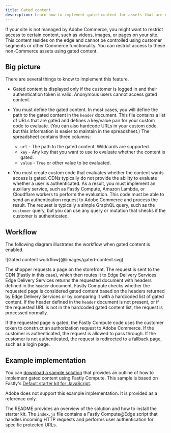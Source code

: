 ```yaml
---
title: Gated content
description: Learn how to implement gated content for assets that are not managed by Adobe Commerce.
---
```



If your site is not managed by Adobe Commerce, you might want to restrict access to certain content, such as videos, images, or pages on your site. This content resides on the edge and cannot be controlled using customer segments or other Commerce functionality. You can restrict access to these non-Commerce assets using gated content.

## Big picture

There are several things to know to implement this feature.

* Gated content is displayed only if the customer is logged in and their authentication token is valid. Anonymous users cannot access gated content.

* You must define the gated content. In most cases, you will define the path to the gated content in the `header` document. This file contains a list of URLs that are gated and defines a key/value pair for your custom code to evaluate. (You can also hardcode URLs in your custom code, but this information is easier to maintain in the spreadsheet.) The spreadsheet contains three columns:

  * `url` - The path to the gated content. Wildcards are supported.
  * `key` - Any key that you want to use to evaluate whether the content is gated.
  * `value` - `True` or other value to be evaluated.

* You must create custom code that evaluates whether the content wants access is gated. CDNs typically do not provide the ability to evaluate whether a user is authenticated. As a result, you must implement an auxiliary service, such as Fastly Compute, Amazon Lambda, or Cloudflare workers to perform the evaluation. This code must be able to send an authentication request to Adobe Commerce and process the result. The request is typically a simple GraphQL query, such as the `customer` query, but you can use any query or mutation that checks if the customer is authenticated.

## Workflow

The following diagram illustrates the workflow when gated content is enabled.

<Diagram caption="Gated content workflow">
![Gated content workflow](@images/gated-content.svg)
</Diagram>

The shopper requests a page on the storefront. The request is sent to the CDN (Fastly in this case), which then routes it to Edge Delivery Services. Edge Delivery Services returns the requested document with headers defined in the `header` document. Fastly Compute checks whether the requested page is considered gated content based on the headers returned by Edge Delivery Services or by comparing it with a hardcoded list of gated content. If the header defined in the `header` document is not present, or if the requested URL is not in the hardcoded gated content list, the request is processed normally.

If the requested page is gated, the Fastly Compute code uses the customer token to construct an authorization request to Adobe Commerce. If the customer is authenticated, the request is allowed to pass through. If the customer is not authenticated, the request is redirected to a fallback page, such as a login page.

## Example implementation

You can [download a sample solution](/samples/fastly-compute-sample.zip) that provides an outline of how to implement gated content using Fastly Compute. This sample is based on Fastly's [Default starter kit for JavaScript](https://www.fastly.com/documentation/solutions/starters/compute-starter-kit-javascript-default/).

<Aside type="note" title="Important">
  Adobe does not support this example implementation. It is provided as a reference only.
</Aside>

The README provides an overview of the solution and how to install the starter kit. The `index.js` file contains a Fastly Compute@Edge script that handles incoming HTTP requests and performs user authentication for specific protected URLs.
